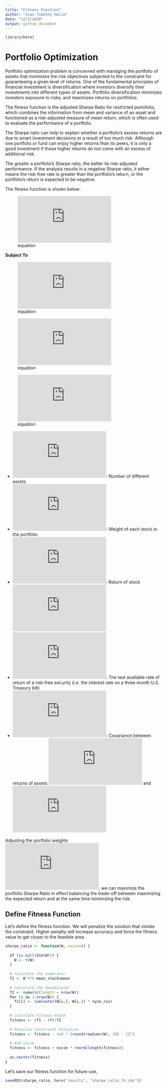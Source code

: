 ```yaml
---
title: "Fitness Function"
author: "Ivan Timothy Halim"
date: "12/3/2020"
output: github_document
---
```


```r
library(here)
```

# Portfolio Optimization

Portfolio optimization problem is concerned with managing the portfolio of assets that minimizes the risk objectives subjected to the constraint for guaranteeing a given level of returns. One of the fundamental principles of financial investment is diversification where investors diversify their investments into different types of assets. Portfolio diversification minimizes investors exposure to risks, and maximizes returns on portfolios.

The fitness function is the adjusted Sharpe Ratio for restricted portofolio, which combines the information from mean and variance of an asset and functioned as a risk-adjusted measure of mean return, which is often used to evaluate the performance of a portfolio.

The Sharpe ratio can help to explain whether a portfolio's excess returns are due to smart investment decisions or a result of too much risk. Although one portfolio or fund can enjoy higher returns than its peers, it is only a good investment if those higher returns do not come with an excess of additional risk.

The greater a portfolio's Sharpe ratio, the better its risk-adjusted performance. If the analysis results in a negative Sharpe ratio, it either means the risk-free rate is greater than the portfolio's return, or the portfolio's return is expected to be negative.

The fitness function is shown below:

![equation](https://latex.codecogs.com/gif.latex?%5Cmax%20f%28x%29%20%3D%20%5Cfrac%7B%5Csum%5Climits_%7Bi%3D1%7D%5EN%20W_i%20%5Cast%20r_i%20-%20R_f%7D%7B%5Csum%5Climits_%7Bi%3D1%7D%5EN%20%5Csum%5Climits_%7Bj%3D1%7D%5EN%20W_i%20%5Cast%20W_j%20%5Cast%20%5Csigma_%7Bij%7D%7D)

__Subject To__

![equation](https://latex.codecogs.com/gif.latex?%5Csum%5Climits_%7Bi%3D1%7D%5EN%20W_i%20%3D%201)

![equation](https://latex.codecogs.com/gif.latex?0%20%5Cleq%20W_i%20%5Cleq%201)

![equation](https://latex.codecogs.com/gif.latex?i%20%3D%201%2C2%2C...%2CN)

* ![equation](https://latex.codecogs.com/gif.latex?N): Number of different assets
* ![equation](https://latex.codecogs.com/gif.latex?W_i): Weight of each stock in the portfolio
* ![equation](https://latex.codecogs.com/gif.latex?r_i): Return of stock ![equation](https://latex.codecogs.com/gif.latex?i)
* ![equation](https://latex.codecogs.com/gif.latex?R_f): The test available rate of return of a risk-free security (i.e. the interest rate on a three month U.S. Treasury bill)
* ![equation](https://latex.codecogs.com/gif.latex?%5Csigma_%7Bij%7D): Covariance between returns of assets ![equation](https://latex.codecogs.com/gif.latex?i) and ![equation](https://latex.codecogs.com/gif.latex?j)

Adjusting the portfolio weights ![equation](https://latex.codecogs.com/gif.latex?w_i), we can maximize the portfolio Sharpe Ratio in effect balancing the trade-off between maximizing the expected return and at the same time minimizing the risk.

## Define Fitness Function

Let's define the fitness function. We will penalize the solution that violate the constraint. Higher penalty will increase accuracy and force the fitness value to get closer to the feasible area.

```r
sharpe_ratio <- function(W, noise=0) {
  
  if (is.null(dim(W))) {
    W <- t(W)
  }
  
  # Calculate the numerator
  f1 <- W %*% mean_stock$mean
  
  # Calculate the denominator
  f2 <- numeric(length = nrow(W))
  for (i in 1:nrow(W)) {
    f2[i] <- sum(outer(W[i,], W[i,]) * nyse_cov)
  }
  
  # Calculate Fitness Value
  fitness <- (f1 - rf)/f2
  
  # Penalize Constraint Violation
  fitness <- fitness - 1e9 * (round(rowSums(W), 10) - 1)^2
  
  # Add noise
  fitness <- fitness + noise * rnorm(length(fitness))
  
  as.vector(fitness)
}
```

Let's save our fitness function for future use,

```r
saveRDS(sharpe_ratio, here("results", "sharpe_ratio_fn.rds"))
```